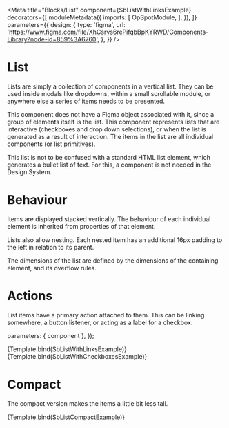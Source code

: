 

<Meta
  title="Blocks/List"
  component={SbListWithLinksExample}
  decorators={[
    moduleMetadata({
      imports: [
        OpSpotModule,
      ],
    }),
  ]}
  parameters={{
    design: {
      type: 'figma',
      url: 'https://www.figma.com/file/XhCsrvs6rePifqbBpKYRWD/Components-Library?node-id=859%3A6760',
    },
  }}
/>

# List

Lists are simply a collection of components in a vertical list. They can be used inside modals like dropdowns, within a small scrollable module, or anywhere else a series of items needs to be presented.

This component does not have a Figma object associated with it, since a group of elements itself is the list. This component represents lists that are interactive (checkboxes and drop down selections), or when the list is generated as a result of interaction. The items in the list are all individual components (or list primitives).

This list is not to be confused with a standard HTML list element, which generates a bullet list of text. For this, a component is not needed in the Design System.

# Behaviour

Items are displayed stacked vertically. The behaviour of each individual element is inherited from properties of that element.

Lists also allow nesting. Each nested item has an additional 16px padding to the left in relation to its parent.

The dimensions of the list are defined by the dimensions of the containing element, and its overflow rules.

# Actions

List items have a primary action attached to them. This can be linking somewhere, a button listener, or acting
as a label for a checkbox.

  parameters: { component },
});

<Canvas>
  <Story name="With Links">{Template.bind(SbListWithLinksExample)}</Story>
</Canvas>

<Canvas>
  <Story name="With Checkboxes">{Template.bind(SbListWithCheckboxesExample)}</Story>
</Canvas>

# Compact

The compact version makes the items a little bit less tall.

<Canvas>
  <Story name="Compact">{Template.bind(SbListCompactExample)}</Story>
</Canvas>
